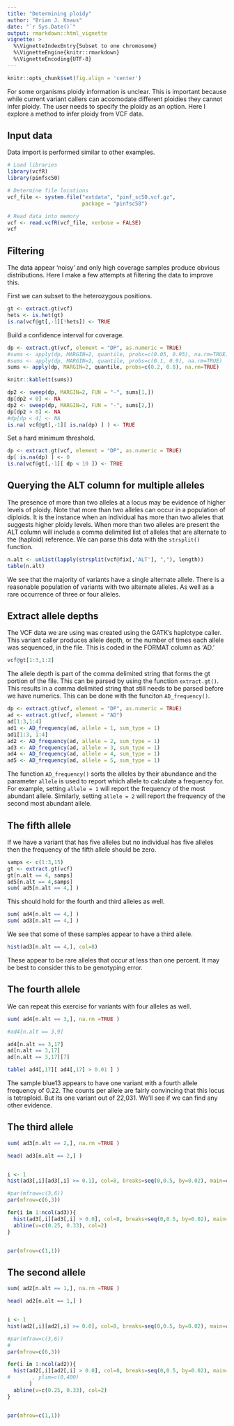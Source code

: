 ```yaml
---
title: "Determining ploidy"
author: "Brian J. Knaus"
date: "`r Sys.Date()`"
output: rmarkdown::html_vignette
vignette: >
  %\VignetteIndexEntry{Subset to one chromosome}
  %\VignetteEngine{knitr::rmarkdown}
  %\VignetteEncoding{UTF-8}
---
```




```r
knitr::opts_chunk$set(fig.align = 'center')
```



For some organisms ploidy information is unclear.
This is important because while current variant callers can accomodate different ploidies they cannot infer ploidy.
The user needs to specify the ploidy as an option.
Here I explore a method to infer ploidy from VCF data.


## Input data


Data import is performed similar to other examples.


```r
# Load libraries
library(vcfR)
library(pinfsc50)

# Determine file locations
vcf_file <- system.file("extdata", "pinf_sc50.vcf.gz",
                        package = "pinfsc50")

# Read data into memory
vcf <- read.vcfR(vcf_file, verbose = FALSE)
vcf
```



## Filtering

The data appear 'noisy' and only high coverage samples produce obvious distributions.
Here I make a few attempts at filtering the data to improve this.


First we can subset to the heterozygous positions.

```r
gt <- extract.gt(vcf)
hets <- is.het(gt)
is.na(vcf@gt[,-1][!hets]) <- TRUE
```


Build a confidence interval for coverage.


```r
dp <- extract.gt(vcf, element = "DP", as.numeric = TRUE)
#sums <- apply(dp, MARGIN=2, quantile, probs=c(0.05, 0.95), na.rm=TRUE)
#sums <- apply(dp, MARGIN=2, quantile, probs=c(0.1, 0.9), na.rm=TRUE)
sums <- apply(dp, MARGIN=2, quantile, probs=c(0.2, 0.8), na.rm=TRUE)

knitr::kable(t(sums))

dp2 <- sweep(dp, MARGIN=2, FUN = "-", sums[1,])
dp[dp2 < 0] <- NA
dp2 <- sweep(dp, MARGIN=2, FUN = "-", sums[2,])
dp[dp2 > 0] <- NA
#dp[dp < 4] <- NA
is.na( vcf@gt[,-1][ is.na(dp) ] ) <- TRUE
```


Set a hard minimum threshold.


```r
dp <- extract.gt(vcf, element = "DP", as.numeric = TRUE)
dp[ is.na(dp) ] <- 0
is.na(vcf@gt[,-1][ dp < 10 ]) <- TRUE
```



## Querying the ALT column for multiple alleles


The presence of more than two alleles at a locus may be evidence of higher levels of ploidy.
Note that more than two alleles can occur in a population of diploids.
It is the instance when an individual has more than two alleles that suggests higher ploidy levels.
When more than two alleles are present the ALT column will include a comma delimited list of alleles that are alternate to the (haploid) reference.
We can parse this data with the `strsplit()` function.


```r
n.alt <- unlist(lapply(strsplit(vcf@fix[,'ALT'], ","), length))
table(n.alt)
```


We see that the majority of variants have a single alternate allele.
There is a reasonable population of variants with two alternate alleles.
As well as a rare occurrence of three or four alleles.


## Extract allele depths


The VCF data we are using was created using the GATK's haplotype caller.
This variant caller produces allele depth, or the number of times each allele was sequenced, in the file.
This is coded in the FORMAT column as 'AD.'


```r
vcf@gt[1:3,1:2]
```


The allele depth is part of the comma delimited string that forms the gt portion of the file.
This can be parsed by using the function `extract.gt()`.
This results in a comma delimited string that still needs to be parsed before we have numerics.
This can be done with the funciton `AD_frequency()`.


```r
dp <- extract.gt(vcf, element = "DP", as.numeric = TRUE)
ad <- extract.gt(vcf, element = "AD")
ad[1:3,1:4]
ad1 <- AD_frequency(ad, allele = 1, sum_type = 1)
ad1[1:3, 1:4]
ad2 <- AD_frequency(ad, allele = 2, sum_type = 1)
ad3 <- AD_frequency(ad, allele = 3, sum_type = 1)
ad4 <- AD_frequency(ad, allele = 4, sum_type = 1)
ad5 <- AD_frequency(ad, allele = 5, sum_type = 1)
```


The function `AD_frequency()` sorts the alleles by their abundance and the parameter `allele` is used to report which allele to calculate a frequency for.
For example, setting `allele = 1` will report the frequency of the most abundant allele.
Similarly, setting `allele = 2` will report the frequency of the second most abundant allele.


## The fifth allele

If we have a variant that has five alleles but no individual has five alleles then the frequency of the fifth allele should be zero.


```r
samps <- c(1:3,15)
gt <- extract.gt(vcf)
gt[n.alt == 4, samps]
ad5[n.alt == 4,samps]
sum( ad5[n.alt == 4,] )
```


This should hold for the fourth and third alleles as well.


```r
sum( ad4[n.alt == 4,] )
sum( ad3[n.alt == 4,] )
```


We see that some of these samples appear to have a third allele.


```r
hist(ad3[n.alt == 4,], col=8)
```


These appear to be rare alleles that occur at less than one percent.
It may be best to consider this to be genotyping error.


## The fourth allele


We can repeat this exercise for variants with four alleles as well.


```r
sum( ad4[n.alt == 3,], na.rm =TRUE )

#ad4[n.alt == 3,9]

ad4[n.alt == 3,17]
ad[n.alt == 3,17]
ad[n.alt == 3,17][7]

table( ad4[,17][ ad4[,17] > 0.01 ] )

```



The sample blue13 appears to have one variant with a fourth allele frequency of 0.22.
The counts per allele are fairly convincing that this locus is tetraploid.
But its one variant out of 22,031.
We'll see if we can find any other evidence.



## The third allele




```r
sum( ad3[n.alt == 2,], na.rm =TRUE )

head( ad3[n.alt == 2,] )


i <- 1
hist(ad3[,i][ad3[,i] >= 0.1], col=8, breaks=seq(0,0.5, by=0.02), main=colnames(ad3)[i])
```


```r
#par(mfrow=c(3,6))
par(mfrow=c(6,3))

for(i in 1:ncol(ad3)){
  hist(ad3[,i][ad3[,i] > 0.0], col=8, breaks=seq(0,0.5, by=0.02), main=colnames(ad3)[i])
  abline(v=c(0.25, 0.33), col=2)
}


par(mfrow=c(1,1))

```



## The second allele



```r
sum( ad2[n.alt == 1,], na.rm =TRUE )

head( ad2[n.alt == 1,] )


i <- 1
hist(ad2[,i][ad2[,i] >= 0.0], col=8, breaks=seq(0,0.5, by=0.02), main=colnames(ad2)[i])

```



```r
#par(mfrow=c(3,6))
#
par(mfrow=c(6,3))

for(i in 1:ncol(ad2)){
  hist(ad2[,i][ad2[,i] > 0.0], col=8, breaks=seq(0,0.5, by=0.02), main=colnames(ad2)[i]
#       , ylim=c(0,400)
       )
  abline(v=c(0.25, 0.33), col=2)
}


par(mfrow=c(1,1))

```
